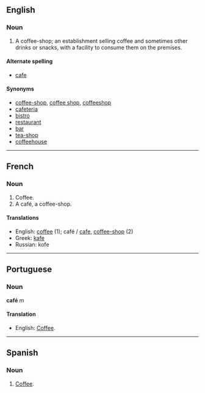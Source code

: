 ==English==
===Noun===

#A coffee-shop; an establishment selling coffee and sometimes other drinks or snacks, with a facility to consume them on the premises.

====Alternate spelling====
*[[cafe]]

====Synonyms====
*[[coffee-shop]], [[coffee shop]], [[coffeeshop]]
*[[cafeteria]]
*[[bistro]]
*[[restaurant]]
*[[bar]]
*[[tea-shop]]
*[[coffeehouse]]

----
==French==
===Noun===

#Coffee.
#A café, a coffee-shop.

====Translations====

*English: [[coffee]] (1); café / [[cafe]], [[coffee-shop]] (2)
*Greek: [[kafe]]
*Russian: kofe

----
==Portuguese==
===Noun===
'''café''' ''m''

====Translation====
*English: [[Coffee]].

----

==Spanish==
===Noun===

#[[Coffee]].